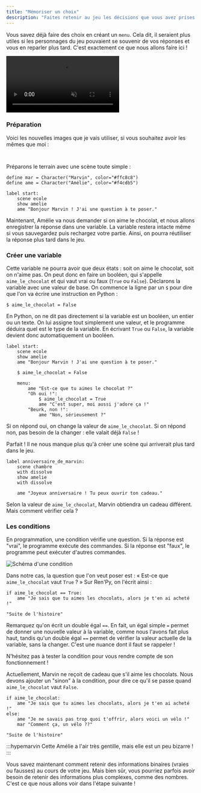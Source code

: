 ```yaml
---
title: "Mémoriser un choix"
description: "Faites retenir au jeu les décisions que vous avez prises pour les réutiliser plus tard dans l'histoire."
---
```


Vous savez déjà faire des choix en créant un `menu`. Cela dit, il seraient plus utiles si les personnages du jeu pouvaient se souvenir de vos réponses et vous en reparler plus tard. C'est exactement ce que nous allons faire ici !

<Video
  src="demo.mp4"
  muted loop controls
  caption="Le résultat final de cette étape."
/>

### Préparation

Voici les nouvelles images que je vais utiliser, si vous souhaitez avoir les mêmes que moi :

<Image
  src="chambre.jpg"
  alt=""
  caption="chambre.jpg (provient de [ce site](http://www7b.biglobe.ne.jp/~osumashi/free_bg.html))"
/>

<Image
  src="amelie.png"
  alt=""
  caption="amelie.png (créée avec le même [générateur](http://www.rinmarugames.com/playgame.php?game_link=witch-apprentice-creator) que précédemment)"
/>

Préparons le terrain avec une scène toute simple :

```renpy
define mar = Character("Marvin", color="#ffc8c8")
define ame = Character("Amélie", color="#f4cdb5")

label start:
    scene ecole
    show amelie
    ame "Bonjour Marvin ! J'ai une question à te poser."
```

Maintenant, Amélie va nous demander si on aime le chocolat, et nous allons enregistrer la réponse dans une variable. La variable restera intacte même si vous sauvegardez puis rechargez votre partie. Ainsi, on pourra réutiliser la réponse plus tard dans le jeu.

### Créer une variable

Cette variable ne pourra avoir que deux états : soit on aime le chocolat, soit on n'aime pas. On peut donc en faire un booléen, qui s'appelle `aime_le_chocolat` et qui vaut vrai ou faux (`True` ou `False`). Déclarons la variable avec une valeur de base. On commence la ligne par un `$` pour dire que l'on va écrire une instruction en Python :

```renpy
$ aime_le_chocolat = False
```

En Python, on ne dit pas directement si la variable est un booléen, un entier ou un texte. On lui assigne tout simplement une valeur, et le programme déduira quel est le type de la variable. En écrivant `True` ou `False`, la variable devient donc automatiquement un booléen.

```renpy
label start:
    scene ecole
    show amelie
    ame "Bonjour Marvin ! J'ai une question à te poser."

    $ aime_le_chocolat = False

    menu:
        ame "Est-ce que tu aimes le chocolat ?"
        "Oh oui !":
            $ aime_le_chocolat = True
            ame "C'est super, moi aussi j'adore ça !"
        "Beurk, non !":
            ame "Non, sérieusement ?"
```

Si on répond oui, on change la valeur de `aime_le_chocolat`. Si on répond non, pas besoin de la changer : elle valait déjà `False` !

Parfait ! Il ne nous manque plus qu'à créer une scène qui arriverait plus tard dans le jeu.

```renpy
label anniversaire_de_marvin:
    scene chambre
    with dissolve
    show amelie
    with dissolve

    ame "Joyeux anniversaire ! Tu peux ouvrir ton cadeau."
```

Selon la valeur de `aime_le_chocolat`, Marvin obtiendra un cadeau différent. Mais comment vérifier cela ?

### Les conditions

En programmation, une condition vérifie une question. Si la réponse est "vrai", le programme exécute des commandes. Si la réponse est "faux", le programme peut exécuter d'autres commandes.

<Image
  src="condition.png"
  alt="Schéma d'une condition"
/>

Dans notre cas, la question que l'on veut poser est : « Est-ce que `aime_le_chocolat` vaut `True` ? » Sur Ren'Py, on l'écrit ainsi :

```renpy
if aime_le_chocolat == True:
    ame "Je sais que tu aimes les chocolats, alors je t'en ai acheté !"

"Suite de l'histoire"
```

Remarquez qu'on écrit un double égal `==`. En fait, un égal simple `=` permet de donner une nouvelle valeur à la variable, comme nous l'avons fait plus haut, tandis qu'un double égal `==` permet de vérifier la valeur actuelle de la variable, sans la changer. C'est une nuance dont il faut se rappeler !

N'hésitez pas à tester la condition pour vous rendre compte de son fonctionnement !

Actuellement, Marvin ne reçoit de cadeau que s'il aime les chocolats. Nous devons ajouter un "sinon" à la condition, pour dire ce qu'il se passe quand `aime_le_chocolat` vaut `False`.

```renpy
if aime_le_chocolat:
    ame "Je sais que tu aimes les chocolats, alors je t'en ai acheté !"
else:
    ame "Je ne savais pas trop quoi t'offrir, alors voici un vélo !"
    mar "Comment ça, un vélo ??"

"Suite de l'histoire"
```

:::hypemarvin
Cette Amélie a l'air très gentille, mais elle est un peu bizarre !
:::

Vous savez maintenant comment retenir des informations binaires (vraies ou fausses) au cours de votre jeu. Mais bien sûr, vous pourriez parfois avoir besoin de retenir des informations plus complexes, comme des nombres. C'est ce que nous allons voir dans l'étape suivante !
